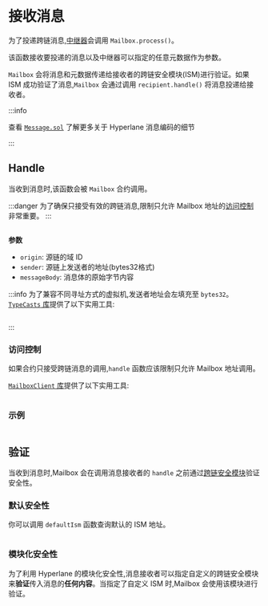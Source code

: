 


# 接收消息

为了投递跨链消息,[中继器](/docs/operate/relayer/run-relayer.mdx)会调用 `Mailbox.process()`。

该函数接收要投递的消息以及中继器可以指定的任意元数据作为参数。

`Mailbox` 会将消息和元数据传递给接收者的跨链安全模块(ISM)进行验证。如果 ISM 成功验证了消息,`Mailbox` 会通过调用 `recipient.handle()` 将消息投递给接收者。

<SimpleMessagingDiagram />

:::info

查看 [`Message.sol`](https://github.com/hyperlane-xyz/hyperlane-monorepo/blob/main/solidity/contracts/libs/Message.sol) 了解更多关于 Hyperlane 消息编码的细节

:::

## Handle

当收到消息时,该函数会被 `Mailbox` 合约调用。

:::danger
为了确保只接受有效的跨链消息,限制只允许 Mailbox 地址的[访问控制](#access-control)非常重要。
:::

<Tabs groupId="lang">
<TabItem value="sol" label="Solidity">

```solidity file=<rootDir>/node_modules/@hyperlane-xyz/core/contracts/interfaces/IMessageRecipient.sol#L5-L9

```

**参数**

- `origin`: 源链的域 ID
- `sender`: 源链上发送者的地址(bytes32格式)
- `messageBody`: 消息体的原始字节内容

:::info
为了兼容不同寻址方式的虚拟机,发送者地址会左填充至 `bytes32`。[`TypeCasts` 库](../libraries/typecasts.mdx)提供了以下实用工具:

```solidity file=<rootDir>/node_modules/@hyperlane-xyz/core/contracts/libs/TypeCasts.sol#L10-L13

```

:::

</TabItem>

</Tabs>

### 访问控制

如果合约只接受跨链消息的调用,`handle` 函数应该限制只允许 Mailbox 地址调用。

[`MailboxClient` 库](../libraries/mailboxclient.mdx)提供了以下实用工具:

<Tabs groupId="lang">
<TabItem value="sol" label="Solidity">

```solidity file=<rootDir>/node_modules/@hyperlane-xyz/core/contracts/client/MailboxClient.sol#L45-L51

```

</TabItem>

</Tabs>

### 示例

<Tabs groupId="lang">
<TabItem value="sol" label="Solidity">

```solidity file=<rootDir>/node_modules/@hyperlane-xyz/core/contracts/test/TestRecipient.sol#L30-L38

```

</TabItem>

</Tabs>

## 验证

当收到消息时,Mailbox 会在调用消息接收者的 `handle` 之前通过[跨链安全模块](../ISM/specify-your-ISM.mdx)验证安全性。

### 默认安全性

你可以调用 `defaultIsm` 函数查询默认的 ISM 地址。

<Tabs groupId="lang">
<TabItem value="sol" label="Solidity">

```solidity file=<rootDir>/node_modules/@hyperlane-xyz/core/contracts/interfaces/IMailbox.sol#L53

```

</TabItem>
</Tabs>

### 模块化安全性

为了利用 Hyperlane 的模块化安全性,消息接收者可以指定自定义的跨链安全模块来**验证**传入消息的**任何内容**。当指定了自定义 ISM 时,Mailbox 会使用该模块进行验证。

<MessagingIsmDiagram />
